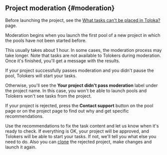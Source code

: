 ## Project moderation {#moderation}

<Note mode="warning" title="Warning">

Before launching the project, see the [What tasks can't be placed in Toloka?](/docs/guide/unwanted) page.

</Note>

Moderation begins when you launch the first pool of a new project in which the pools have not been started before.

This usually takes about 1 hour. In some cases, the moderation process may take longer. Note that tasks are not available to Tolokers during moderation. Once it's finished, you'll get a message with the results.

If your project successfully passes moderation and you didn't pause the pool, Tolokers will start your tasks.

Otherwise, you'll see the **Your project didn't pass moderation** label under the project name. In this case, you won't be able to launch pools and Tolokers won't see tasks from the project.

If your project is rejected, press the **Contact support** button on the pool page or on the project page to find out why and get specific recommendations.

Use the recommendations to fix the task content and let us know when it's ready to check. If everything is OK, your project will be approved, and Tolokers will be able to start your tasks. If not, we'll tell you what else you need to do. Also you can [clone](/docs/guide/project#clone) the rejected project, make changes and launch it again.
